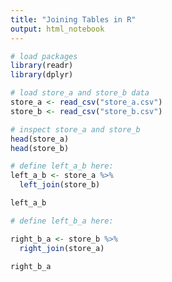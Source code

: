 ```yaml
---
title: "Joining Tables in R"
output: html_notebook
---
```


```r
# load packages
library(readr)
library(dplyr)
```

```r
# load store_a and store_b data
store_a <- read_csv("store_a.csv")
store_b <- read_csv("store_b.csv")
```

```r
# inspect store_a and store_b
head(store_a)
head(store_b)
```

```r
# define left_a_b here:
left_a_b <- store_a %>% 
  left_join(store_b)

left_a_b
```

```r
# define left_b_a here:

right_b_a <- store_b %>% 
  right_join(store_a)

right_b_a

```